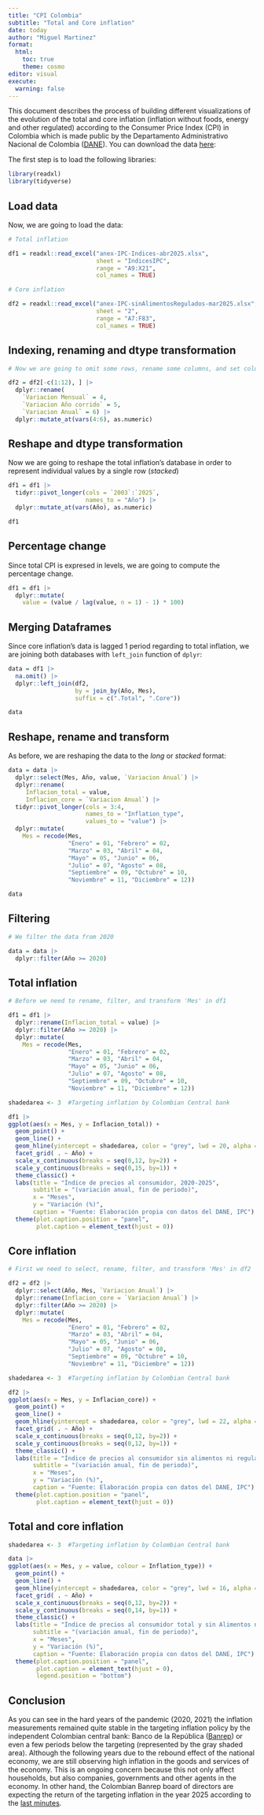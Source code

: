 ```yaml
---
title: "CPI Colombia"
subtitle: "Total and Core inflation"
date: today
author: "Miguel Martinez"
format: 
  html:
    toc: true
    theme: cosmo
editor: visual
execute:
  warning: false
---
```


This document describes the process of building different visualizations of the evolution of the total and core inflation (inflation without foods, energy and other regulated) according to the Consumer Price Index (CPI) in Colombia which is made public by the Departamento Administrativo Nacional de Colombia ([DANE](https://www.dane.gov.co/)). You can download the data [here](https://www.dane.gov.co/index.php/estadisticas-por-tema/precios-y-costos/indice-de-precios-al-consumidor-ipc):

The first step is to load the following libraries:

```r

library(readxl)
library(tidyverse)
```

## Load data

Now, we are going to load the data:

```r

# Total inflation

df1 = readxl::read_excel("anex-IPC-Indices-abr2025.xlsx",
                         sheet = "IndicesIPC",
                         range = "A9:X21",
                         col_names = TRUE)

# Core inflation

df2 = readxl::read_excel("anex-IPC-sinAlimentosRegulados-mar2025.xlsx",
                         sheet = "2",
                         range = "A7:F83",
                         col_names = TRUE)

```

## Indexing, renaming and dtype transformation

```r

# Now we are going to omit some rows, rename some columns, and set columns as numeric

df2 = df2[-c(1:12), ] |>
  dplyr::rename(
    `Variacion Mensual` = 4,
    `Variacion Año corrido` = 5,
    `Variacion Anual` = 6) |> 
  dplyr::mutate_at(vars(4:6), as.numeric)

```

## Reshape and dtype transformation

Now we are going to reshape the total inflation's database in order to represent individual values by a single row (*stacked*)

```r

df1 = df1 |> 
  tidyr::pivot_longer(cols = `2003`:`2025`,
                      names_to = "Año") |> 
  dplyr::mutate_at(vars(Año), as.numeric)

df1
```

## Percentage change

Since total CPI is expresed in levels, we are going to compute the percentage change.

```r

df1 = df1 |>
  dplyr::mutate(
    value = (value / lag(value, n = 1) - 1) * 100)

```

## Merging Dataframes

Since core inflation's data is lagged 1 period regarding to total inflation, we are joining both databases with `left_join` function of `dplyr`:

```r

data = df1 |>
  na.omit() |> 
  dplyr::left_join(df2,
                   by = join_by(Año, Mes),
                   suffix = c(".Total", ".Core"))

data
```

## Reshape, rename and transform

As before, we are reshaping the data to the *long* or *stacked* format:

```r

data = data |> 
  dplyr::select(Mes, Año, value, `Variacion Anual`) |> 
  dplyr::rename(
     Inflacion_total = value,
     Inflacion_core = `Variacion Anual`) |> 
  tidyr::pivot_longer(cols = 3:4,
                      names_to = "Inflation_type",
                      values_to = "value") |> 
  dplyr::mutate(
    Mes = recode(Mes,
                 "Enero" = 01, "Febrero" = 02,
                 "Marzo" = 03, "Abril" = 04,
                 "Mayo" = 05, "Junio" = 06,
                 "Julio" = 07, "Agosto" = 08,
                 "Septiembre" = 09, "Octubre" = 10,
                 "Noviembre" = 11, "Diciembre" = 12))

data
```

## Filtering

```r

# We filter the data from 2020

data = data |> 
  dplyr::filter(Año >= 2020)
```

## Total inflation

```r

# Before we need to rename, filter, and transform 'Mes' in df1

df1 = df1 |> 
  dplyr::rename(Inflacion_total = value) |> 
  dplyr::filter(Año >= 2020) |> 
  dplyr::mutate(
    Mes = recode(Mes,
                 "Enero" = 01, "Febrero" = 02,
                 "Marzo" = 03, "Abril" = 04,
                 "Mayo" = 05, "Junio" = 06,
                 "Julio" = 07, "Agosto" = 08,
                 "Septiembre" = 09, "Octubre" = 10,
                 "Noviembre" = 11, "Diciembre" = 12))

```

```r

shadedarea <- 3  #Targeting inflation by Colombian Central bank

df1 |> 
ggplot(aes(x = Mes, y = Inflacion_total)) +
  geom_point() +
  geom_line() +
  geom_hline(yintercept = shadedarea, color = "grey", lwd = 20, alpha = 0.4) +
  facet_grid( . ~ Año) +
  scale_x_continuous(breaks = seq(0,12, by=2)) +
  scale_y_continuous(breaks = seq(0,15, by=1)) +
  theme_classic() +
  labs(title = "Índice de precios al consumidor, 2020-2025",
       subtitle = "(variación anual, fin de periodo)",
       x = "Meses",
       y = "Variación (%)",
       caption = "Fuente: Elaboración propia con datos del DANE, IPC") +
  theme(plot.caption.position = "panel",
        plot.caption = element_text(hjust = 0))

```

## Core inflation

```r

# First we need to select, rename, filter, and transform 'Mes' in df2

df2 = df2 |>
  dplyr::select(Año, Mes, `Variacion Anual`) |> 
  dplyr::rename(Inflacion_core = `Variacion Anual`) |> 
  dplyr::filter(Año >= 2020) |> 
  dplyr::mutate(
    Mes = recode(Mes,
                 "Enero" = 01, "Febrero" = 02,
                 "Marzo" = 03, "Abril" = 04,
                 "Mayo" = 05, "Junio" = 06,
                 "Julio" = 07, "Agosto" = 08,
                 "Septiembre" = 09, "Octubre" = 10,
                 "Noviembre" = 11, "Diciembre" = 12))

```

```r

shadedarea <- 3  #Targeting inflation by Colombian Central bank

df2 |> 
ggplot(aes(x = Mes, y = Inflacion_core)) +
  geom_point() +
  geom_line() +
  geom_hline(yintercept = shadedarea, color = "grey", lwd = 22, alpha = 0.4) +
  facet_grid( . ~ Año) +
  scale_x_continuous(breaks = seq(0,12, by=2)) +
  scale_y_continuous(breaks = seq(0,12, by=1)) +
  theme_classic() +
  labs(title = "Índice de precios al consumidor sin alimentos ni regulados, 2020-2025",
       subtitle = "(variación anual, fin de periodo)",
       x = "Meses",
       y = "Variación (%)",
       caption = "Fuente: Elaboración propia con datos del DANE, IPC") +
  theme(plot.caption.position = "panel",
        plot.caption = element_text(hjust = 0))

```

## Total and core inflation

```r

shadedarea <- 3  #Targeting inflation by Colombian Central bank

data |> 
ggplot(aes(x = Mes, y = value, colour = Inflation_type)) +
  geom_point() +
  geom_line() +
  geom_hline(yintercept = shadedarea, color = "grey", lwd = 16, alpha = 0.4) +
  facet_grid( . ~ Año) +
  scale_x_continuous(breaks = seq(0,12, by=2)) +
  scale_y_continuous(breaks = seq(0,14, by=1)) +
  theme_classic() +
  labs(title = "Índice de precios al consumidor total y sin Alimentos ni Regulados, 2020-2025",
       subtitle = "(variación anual, fin de periodo)",
       x = "Meses",
       y = "Variación (%)",
       caption = "Fuente: Elaboración propia con datos del DANE, IPC") +
  theme(plot.caption.position = "panel",
        plot.caption = element_text(hjust = 0),
        legend.position = "bottom")

```

## Conclusion

As you can see in the hard years of the pandemic (2020, 2021) the inflation measurements remained quite stable in the targeting inflation policy by the independent Colombian central bank: Banco de la República ([Banrep](https://www.banrep.gov.co/es/glosario/inflacion-objetivo)) or even a few periods below the targeting (represented by the gray shaded area). Although the following years due to the rebound effect of the national economy, we are still observing high inflation in the goods and services of the economy. This is an ongoing concern because this not only affect households, but also companies, governments and other agents in the economy. In other hand, the Colombian Banrep board of directors are expecting the return of the targeting inflation in the year 2025 according to the [last minutes](https://www.banrep.gov.co/es/noticias/minutas-banrep-enero-2025).
